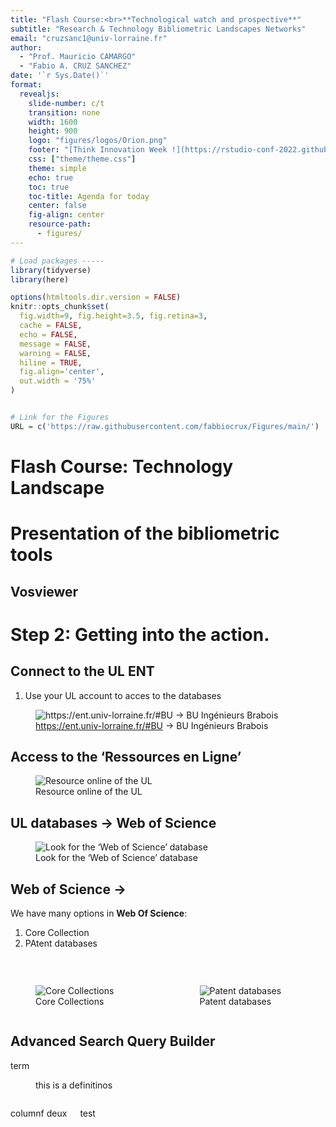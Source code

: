 ```yaml
---
title: "Flash Course:<br>**Technological watch and prospective**"
subtitle: "Research & Technology Bibliometric Landscapes Networks"  
email: "cruzsanc1@univ-lorraine.fr"
author: 
  - "Prof. Mauricio CAMARGO"
  - "Fabio A. CRUZ SANCHEZ"
date: '`r Sys.Date()`'
format: 
  revealjs:
    slide-number: c/t
    transition: none
    width: 1600
    height: 900
    logo: "figures/logos/Orion.png"
    footer: "[Think Innovation Week !](https://rstudio-conf-2022.github.io/get-started-quarto/)"
    css: ["theme/theme.css"]
    theme: simple
    echo: true
    toc: true
    toc-title: Agenda for today
    center: false
    fig-align: center
    resource-path: 
      - figures/
---
```


```r
# Load packages -----
library(tidyverse)
library(here)

options(htmltools.dir.version = FALSE)
knitr::opts_chunk$set(
  fig.width=9, fig.height=3.5, fig.retina=3,
  cache = FALSE,
  echo = FALSE,
  message = FALSE, 
  warning = FALSE,
  hiline = TRUE,
  fig.align='center',
  out.width = '75%' 
)


# Link for the Figures
URL = c('https://raw.githubusercontent.com/fabbiocrux/Figures/main/')

```

# Flash Course: Technology Landscape

# Presentation of the bibliometric tools

## Vosviewer

# Step 2: Getting into the action.

## Connect to the UL ENT

1.  Use your UL account to acces to the databases

![<https://ent.univ-lorraine.fr/#BU> -\> BU Ingénieurs Brabois](figures/01.jpg)

## Access to the 'Ressources en Ligne'

![Resource online of the UL](figures/01-UL-databases/01.png)

## UL databases → Web of Science

![Look for the 'Web of Science' database](figures/01-UL-databases/02.png)

## Web of Science →

We have many options in **Web Of Science**:

1.  Core Collection
2.  PAtent databases

<br>

::: columns
::: {.column width="50%"}
![Core Collections](figures/01-UL-databases/03.png){fig-align="center"}
:::

::: {.column width="50%"}
![Patent databases](figures/01-UL-databases/04.png){fig-align="center"}
:::
:::

## Advanced Search Query Builder

term

:   this is a definitinos

::: columns
columnf deux

::: {.column width="50%"}
test
:::
:::

